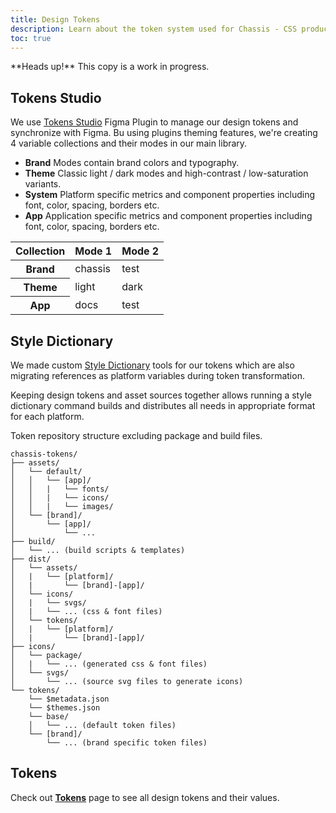 ```yaml
---
title: Design Tokens
description: Learn about the token system used for Chassis - CSS products, providing headless Figma prototypes and ability to push design decisions directly from Figma to code.
toc: true
---
```


<Callout>
**Heads up!** This copy is a work in progress.
</Callout>

## Tokens Studio

We use [Tokens Studio](https://tokens.studio) Figma Plugin to manage our design tokens and synchronize with Figma. Bu using plugins theming features, we're creating 4 variable collections and their modes in our main library.

- **Brand**
  Modes contain brand colors and typography.
- **Theme**
  Classic light / dark modes and high-contrast / low-saturation variants.
- **System**
  Platform specific metrics and component properties including font, color, spacing, borders etc.
- **App**
  Application specific metrics and component properties including font, color, spacing, borders etc.

<table class="table">
  <thead>
    <tr>
      <th scope="col">Collection</th>
      <th scope="col">Mode 1</th>
      <th scope="col">Mode 2</th>
    </tr>
  </thead>
  <tbody>
    <tr>
      <th scope="row">Brand</th>
      <td>chassis</td>
      <td>test</td>
    </tr>
    <tr>
      <th scope="row">Theme</th>
      <td>light</td>
      <td>dark</td>
    </tr>
    <tr>
      <th scope="row">App</th>
      <td>docs</td>
      <td>test</td>
    </tr>
  </tbody>
</table>

## Style Dictionary

We made custom [Style Dictionary](https://amzn.github.io/style-dictionary) tools for our tokens which are also migrating references as platform variables during token transformation.

Keeping design tokens and asset sources together allows running a style dictionary command builds and distributes all needs in appropriate format for each platform.

Token repository structure excluding package and build files.

```text
chassis-tokens/
├── assets/
│   └── default/
│   │   └── [app]/
│   │   |   └── fonts/
│   │   |   └── icons/
│   │   |   └── images/
│   └── [brand]/
│       └── [app]/
│           └── ...
├── build/
│   └── ... (build scripts & templates)
├── dist/
│   └── assets/
│   |   └── [platform]/
│   |       └── [brand]-[app]/
│   └── icons/
│   |   └── svgs/
│   |   └── ... (css & font files)
│   └── tokens/
│   |   └── [platform]/
│   |       └── [brand]-[app]/
├── icons/
│   └── package/
│   |   └── ... (generated css & font files)
│   └── svgs/
│       └── ... (source svg files to generate icons)
└── tokens/
    └── $metadata.json
    └── $themes.json
    └── base/
    │   └── ... (default token files)
    └── [brand]/
        └── ... (brand specific token files)
```

## Tokens

Check out [**Tokens**](/tokens) page to see all design tokens and their values.
